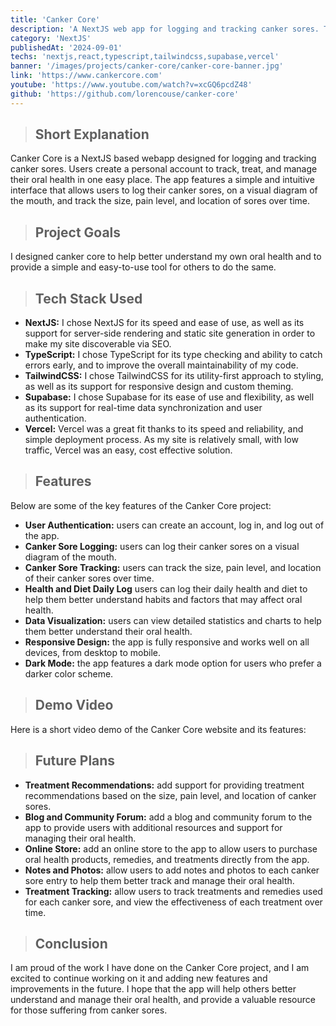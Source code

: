 ```yaml
---
title: 'Canker Core'
description: 'A NextJS web app for logging and tracking canker sores. Track, treat, and manage your oral health in one easy place.'
category: 'NextJS'
publishedAt: '2024-09-01'
techs: 'nextjs,react,typescript,tailwindcss,supabase,vercel'
banner: '/images/projects/canker-core/canker-core-banner.jpg'
link: 'https://www.cankercore.com'
youtube: 'https://www.youtube.com/watch?v=xcGQ6pcdZ48'
github: 'https://github.com/lorencouse/canker-core'
---
```


> ## Short Explanation

Canker Core is a NextJS based webapp designed for logging and tracking canker sores. Users create a personal account to track, treat, and manage their oral health in one easy place. The app features a simple and intuitive interface that allows users to log their canker sores, on a visual diagram of the mouth, and track the size, pain level, and location of sores over time.

> ## Project Goals

I designed canker core to help better understand my own oral health and to provide a simple and easy-to-use tool for others to do the same.

> ## Tech Stack Used

<div className='not-prose mt-2'>
  <TechIcons
    techs={[
      'nextjs',
      'react',
      'typescript',
      'tailwindcss',
      'supabase',
      'vercel',
    ]}
  />
</div>

- **NextJS:** I chose NextJS for its speed and ease of use, as well as its support for server-side rendering and static site generation in order to make my site discoverable via SEO.
- **TypeScript:** I chose TypeScript for its type checking and ability to catch errors early, and to improve the overall maintainability of my code.
- **TailwindCSS:** I chose TailwindCSS for its utility-first approach to styling, as well as its support for responsive design and custom theming.
- **Supabase:** I chose Supabase for its ease of use and flexibility, as well as its support for real-time data synchronization and user authentication.
- **Vercel:** Vercel was a great fit thanks to its speed and reliability, and simple deployment process. As my site is relatively small, with low traffic, Vercel was an easy, cost effective solution.

> ## Features

Below are some of the key features of the Canker Core project:

- **User Authentication:** users can create an account, log in, and log out of the app.
- **Canker Sore Logging:** users can log their canker sores on a visual diagram of the mouth.
- **Canker Sore Tracking:** users can track the size, pain level, and location of their canker sores over time.
- **Health and Diet Daily Log** users can log their daily health and diet to help them better understand habits and factors that may affect oral health.
- **Data Visualization:** users can view detailed statistics and charts to help them better understand their oral health.
- **Responsive Design:** the app is fully responsive and works well on all devices, from desktop to mobile.
- **Dark Mode:** the app features a dark mode option for users who prefer a darker color scheme.

> ## Demo Video

Here is a short video demo of the Canker Core website and its features:

<LiteYouTubeEmbed
  id='xcGQ6pcdZ48'
  poster='maxresdefault'
  title='Canker Core Demo'
  noCookie={true}
/>

> ## Future Plans

- **Treatment Recommendations:** add support for providing treatment recommendations based on the size, pain level, and location of canker sores.
- **Blog and Community Forum:** add a blog and community forum to the app to provide users with additional resources and support for managing their oral health.
- **Online Store:** add an online store to the app to allow users to purchase oral health products, remedies, and treatments directly from the app.
- **Notes and Photos:** allow users to add notes and photos to each canker sore entry to help them better track and manage their oral health.
- **Treatment Tracking:** allow users to track treatments and remedies used for each canker sore, and view the effectiveness of each treatment over time.

> ## Conclusion

I am proud of the work I have done on the Canker Core project, and I am excited to continue working on it and adding new features and improvements in the future. I hope that the app will help others better understand and manage their oral health, and provide a valuable resource for those suffering from canker sores.
